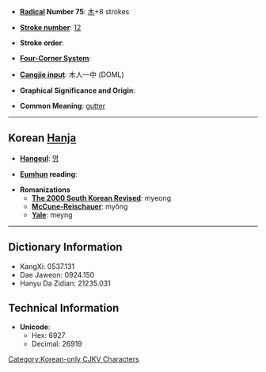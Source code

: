 * '''[[Wiktionary:Chinese radical index| Radical]] Number 75''': [[Wiktionary:Chinese radical index 木|木]]+8 strokes

* '''[[Wiktionary:Chinese total strokes index|Stroke number]]''': [[Wiktionary:Chinese total strokes index 12|12]]

* '''Stroke order''': 

* '''[[Wiktionary:Chinese four corner index|Four-Corner System]]''': 

* '''[[Wiktionary:Chinese Cangjie index|Cangjie input]]''': 木人一中 (DOML)

* '''Graphical Significance and Origin''': 

* '''Common Meaning''': [[gutter]]

----

== Korean [[Hanja]] ==

* '''[[Hangeul]]''': [[명]]

* '''[[Eumhun]] reading''': 

* '''Romanizations'''
** '''[[The 2000 South Korean Revised Romanization|The 2000 South Korean Revised]]''': myeong
** '''[[McCune-Reischauer]]''': myŏng
** '''[[Yale]]''': meyng

----

== Dictionary Information ==

* KangXi: 0537.131
* Dae Jaweon: 0924.150
* Hanyu Da Zidian: 21235.031

== Technical Information ==

* '''Unicode''':
** Hex: 6927
** Decimal: 26919

[[Category:Korean-only CJKV Characters]]